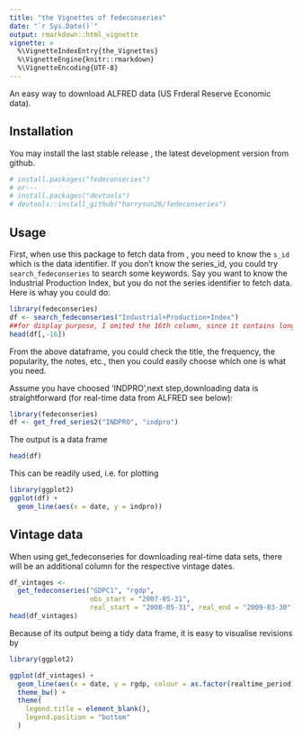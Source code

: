```yaml
---
title: "the Vignettes of fedeconseries"
date: "`r Sys.Date()`"
output: rmarkdown::html_vignette
vignette: >
  %\VignetteIndexEntry{the_Vignettes}
  %\VignetteEngine{knitr::rmarkdown}
  %\VignetteEncoding{UTF-8}
---
```


An easy way to download ALFRED data (US Frderal Reserve Economic data).

## Installation

You may install the last stable release , the latest development version from github.


```r
# install.packages("fedeconseries")
# or---
# install.packages("devtools")
# devtools::install_github("harrysun26/fedeconseries")

```

## Usage

First, when use this package to fetch data from \url{https://alfred.stlouisfed.org}, you need to know the `s_id` which is the data identifier. If you don't know the series_id, you could try `search_fedeconseries` to search some keywords. Say you want to know the Industrial Production Index, but you do not the series identifier to fetch data. Here is whay you could do:

```r
library(fedeconseries)
df <- search_fedeconseries("Industrial+Production+Index")
##for display purpose, I omited the 16th column, since it contains long notes.
head(df[,-16])
```

From the above dataframe, you could check the title, the frequency, the popularity, the notes, etc., then you could easily choose which one is what you need.


Assume you have choosed 'INDPRO',next step,downloading data is straightforward (for real-time data from ALFRED see below):


```r
library(fedeconseries)
df <- get_fred_series2("INDPRO", "indpro")
```

The output is a data frame

```r
head(df)
```

This can be readily used, i.e. for plotting

```r
library(ggplot2)
ggplot(df) +
  geom_line(aes(x = date, y = indpro))
```

## Vintage data

When using get_fedeconseries for downloading real-time data sets, there will be an additional column for the respective vintage dates.

```r
df_vintages <-
  get_fedeconseries("GDPC1", "rgdp",
                    obs_start = "2007-05-31",
                    real_start = "2008-05-31", real_end = "2009-03-30")
head(df_vintages)
```

Because of its output being a tidy data frame, it is easy to visualise revisions by

```r
library(ggplot2)

ggplot(df_vintages) +
  geom_line(aes(x = date, y = rgdp, colour = as.factor(realtime_period))) +
  theme_bw() +
  theme(
    legend.title = element_blank(),
    legend.position = "bottom"
  )
```
